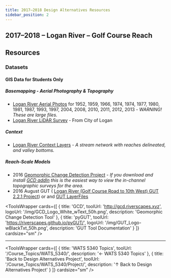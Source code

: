 ```yaml
---
title: 2017–2018 Design Alternatives Resources
sidebar_position: 2
---
```



## 2017–2018 – Logan River – Golf Course Reach

## Resources

### Datasets

#### GIS Data for Students Only

##### Basemapping - Aerial Photography & Topography

- [Logan River Aerial Photos](https://usu.box.com/v/LoganRiverAPs) for 1952, 1959, 1966, 1974, 1974, 1977, 1980, 1981, 1987, 1993, 1997, 2004, 2008, 2010, 2011, 2012, 2013 - _WARNING! These are large files._
- [Logan River LiDAR Survey](https://usu.box.com/v/LoganRiverLiDAR) - From City of Logan

##### Context
-  [Logan River Context Layers](https://usu.box.com/s/8y151kzgf489yxnrb9mo8vtupf4n5eet) - _A stream network with reaches delineated, and valley bottoms._


##### Reach-Scale Models

- 2016 [Geomorphic Change Detection Project]((https://usu.box.com/v/LoganRiver2016-GCD-7)) - *If you download and install [GCD addIn](http://gcd.riverscapes.xyz) this is the easiest way to view the in-channel topographic surveys for the area.* 
- 2016 August GUT ( [Logan River (Golf Course Road to 10th West) GUT 2.2.1 Project](https://usu.box.com/v/GUT-LoganRiver-City-2016-Aug)) or  and [GUT LayerFiles <i class="fa fa-file-archive-o" aria-hidden="true"></i>](https://usu.box.com/v/GUT-2016-Logan) 




<ToolsWrapper
  cards={[
	{
	  title: 'GCD',
	  toolUrl: 'http://gcd.riverscapes.xyz',
	  logoUrl: '/img/GCD_Logo_White_wText_50h.png',
	  description: 'Geomorphic Change Detection Tool'
	},
	{
	  title: 'pyGUT',
	  toolUrl: 'https://riverscapes.github.io/pyGUT/',
	  logoUrl: '/img/GUT_Logo-wBlackTxt_50h.png',
	  description: 'GUT Tool Documentation'
	}
  ]}
  cardsize="sm"
/>


-----

<ToolsWrapper
  cards={[
	{
	  title: 'WATS 5340 Topics',
	  toolUrl: '/Course_Topics/WATS_5340/',
	  description: '← WATS 5340 Topics'
	},
	{
	  title: 'Back to Design Alternatives Project',
	  toolUrl: '/Course_Topics/WATS_5340/Project/',
	  description: '↑ Back to Design Alternatives Project'
	}
  ]}
  cardsize="sm"
/>

